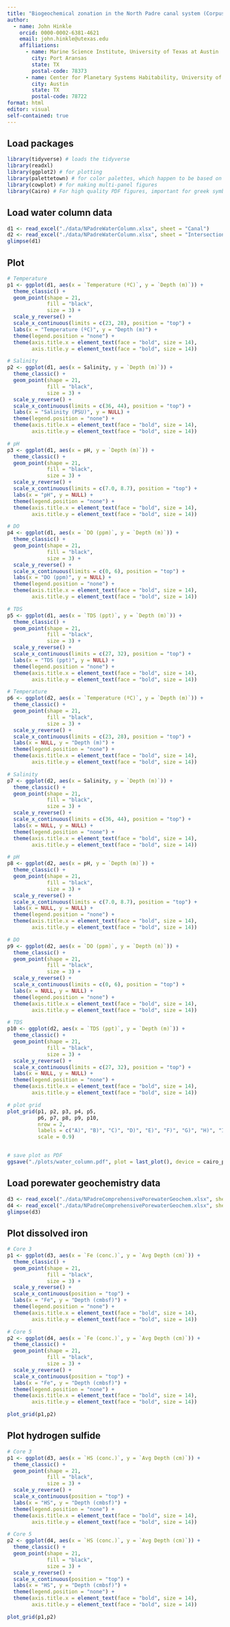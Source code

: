 ```yaml
---
title: "Biogeochemical zonation in the North Padre canal system (Corpus Christi, TX)"
author:
  - name: John Hinkle
    orcid: 0000-0002-6381-4621
    email: john.hinkle@utexas.edu
    affiliations:
      - name: Marine Science Institute, University of Texas at Austin
        city: Port Aransas
        state: TX
        postal-code: 78373
      - name: Center for Planetary Systems Habitability, University of Texas at Austin
        city: Austin
        state: TX
        postal-code: 78722
format: html
editor: visual
self-contained: true
---
```


## Load packages

```r
library(tidyverse) # loads the tidyverse
library(readxl)
library(ggplot2) # for plotting
library(palettetown) # for color palettes, which happen to be based on Pokemon
library(cowplot) # for making multi-panel figures
library(Cairo) # For high quality PDF figures, important for greek symbols
```

## Load water column data

```r
d1 <- read_excel("./data/NPadreWaterColumn.xlsx", sheet = "Canal")
d2 <- read_excel("./data/NPadreWaterColumn.xlsx", sheet = "Intersection")
glimpse(d1)
```

## Plot

```r
# Temperature
p1 <- ggplot(d1, aes(x = `Temperature (ºC)`, y = `Depth (m)`)) +
  theme_classic() +
  geom_point(shape = 21,
             fill = "black",
             size = 3) +
  scale_y_reverse() +
  scale_x_continuous(limits = c(23, 28), position = "top") +
  labs(x = "Temperature (ºC)", y = "Depth (m)") +
  theme(legend.position = "none") +
  theme(axis.title.x = element_text(face = "bold", size = 14),
        axis.title.y = element_text(face = "bold", size = 14))

# Salinity
p2 <- ggplot(d1, aes(x = Salinity, y = `Depth (m)`)) +
  theme_classic() +
  geom_point(shape = 21,
             fill = "black",
             size = 3) +
  scale_y_reverse() +
  scale_x_continuous(limits = c(36, 44), position = "top") +
  labs(x = "Salinity (PSU)", y = NULL) +
  theme(legend.position = "none") +
  theme(axis.title.x = element_text(face = "bold", size = 14),
        axis.title.y = element_text(face = "bold", size = 14))

# pH
p3 <- ggplot(d1, aes(x = pH, y = `Depth (m)`)) +
  theme_classic() +
  geom_point(shape = 21,
             fill = "black",
             size = 3) +
  scale_y_reverse() +
  scale_x_continuous(limits = c(7.0, 8.7), position = "top") +
  labs(x = "pH", y = NULL) +
  theme(legend.position = "none") +
  theme(axis.title.x = element_text(face = "bold", size = 14),
        axis.title.y = element_text(face = "bold", size = 14))

# DO
p4 <- ggplot(d1, aes(x = `DO (ppm)`, y = `Depth (m)`)) +
  theme_classic() +
  geom_point(shape = 21,
             fill = "black",
             size = 3) +
  scale_y_reverse() +
  scale_x_continuous(limits = c(0, 6), position = "top") +
  labs(x = "DO (ppm)", y = NULL) +
  theme(legend.position = "none") +
  theme(axis.title.x = element_text(face = "bold", size = 14),
        axis.title.y = element_text(face = "bold", size = 14))

# TDS
p5 <- ggplot(d1, aes(x = `TDS (ppt)`, y = `Depth (m)`)) +
  theme_classic() +
  geom_point(shape = 21,
             fill = "black",
             size = 3) +
  scale_y_reverse() +
  scale_x_continuous(limits = c(27, 32), position = "top") +
  labs(x = "TDS (ppt)", y = NULL) +
  theme(legend.position = "none") +
  theme(axis.title.x = element_text(face = "bold", size = 14),
        axis.title.y = element_text(face = "bold", size = 14))

# Temperature
p6 <- ggplot(d2, aes(x = `Temperature (ºC)`, y = `Depth (m)`)) +
  theme_classic() +
  geom_point(shape = 21,
             fill = "black",
             size = 3) +
  scale_y_reverse() +
  scale_x_continuous(limits = c(23, 28), position = "top") +
  labs(x = NULL, y = "Depth (m)") +
  theme(legend.position = "none") +
  theme(axis.title.x = element_text(face = "bold", size = 14),
        axis.title.y = element_text(face = "bold", size = 14))

# Salinity
p7 <- ggplot(d2, aes(x = Salinity, y = `Depth (m)`)) +
  theme_classic() +
  geom_point(shape = 21,
             fill = "black",
             size = 3) +
  scale_y_reverse() +
  scale_x_continuous(limits = c(36, 44), position = "top") +
  labs(x = NULL, y = NULL) +
  theme(legend.position = "none") +
  theme(axis.title.x = element_text(face = "bold", size = 14),
        axis.title.y = element_text(face = "bold", size = 14))

# pH
p8 <- ggplot(d2, aes(x = pH, y = `Depth (m)`)) +
  theme_classic() +
  geom_point(shape = 21,
             fill = "black",
             size = 3) +
  scale_y_reverse() +
  scale_x_continuous(limits = c(7.0, 8.7), position = "top") +
  labs(x = NULL, y = NULL) +
  theme(legend.position = "none") +
  theme(axis.title.x = element_text(face = "bold", size = 14),
        axis.title.y = element_text(face = "bold", size = 14))

# DO
p9 <- ggplot(d2, aes(x = `DO (ppm)`, y = `Depth (m)`)) +
  theme_classic() +
  geom_point(shape = 21,
             fill = "black",
             size = 3) +
  scale_y_reverse() +
  scale_x_continuous(limits = c(0, 6), position = "top") +
  labs(x = NULL, y = NULL) +
  theme(legend.position = "none") +
  theme(axis.title.x = element_text(face = "bold", size = 14),
        axis.title.y = element_text(face = "bold", size = 14))

# TDS
p10 <- ggplot(d2, aes(x = `TDS (ppt)`, y = `Depth (m)`)) +
  theme_classic() +
  geom_point(shape = 21,
             fill = "black",
             size = 3) +
  scale_y_reverse() +
  scale_x_continuous(limits = c(27, 32), position = "top") +
  labs(x = NULL, y = NULL) +
  theme(legend.position = "none") +
  theme(axis.title.x = element_text(face = "bold", size = 14),
        axis.title.y = element_text(face = "bold", size = 14))

# plot grid
plot_grid(p1, p2, p3, p4, p5,
          p6, p7, p8, p9, p10,
          nrow = 2, 
          labels = c("A)", "B)", "C)", "D)", "E)", "F)", "G)", "H)", "I)", "J)"),
          scale = 0.9)


# save plot as PDF
ggsave("./plots/water_column.pdf", plot = last_plot(), device = cairo_pdf, width = 10, height = 8)
```

## Load porewater geochemistry data

```r
d3 <- read_excel("./data/NPadreComprehensivePorewaterGeochem.xlsx", sheet = "Core3")
d4 <- read_excel("./data/NPadreComprehensivePorewaterGeochem.xlsx", sheet = "Core5")
glimpse(d3)
```

## Plot dissolved iron

```r

# Core 3
p1 <- ggplot(d3, aes(x = `Fe (conc.)`, y = `Avg Depth (cm)`)) +
  theme_classic() +
  geom_point(shape = 21,
             fill = "black",
             size = 3) +
  scale_y_reverse() +
  scale_x_continuous(position = "top") +
  labs(x = "Fe", y = "Depth (cmbsf)") +
  theme(legend.position = "none") +
  theme(axis.title.x = element_text(face = "bold", size = 14),
        axis.title.y = element_text(face = "bold", size = 14))

# Core 5
p2 <- ggplot(d4, aes(x = `Fe (conc.)`, y = `Avg Depth (cm)`)) +
  theme_classic() +
  geom_point(shape = 21,
             fill = "black",
             size = 3) +
  scale_y_reverse() +
  scale_x_continuous(position = "top") +
  labs(x = "Fe", y = "Depth (cmbsf)") +
  theme(legend.position = "none") +
  theme(axis.title.x = element_text(face = "bold", size = 14),
        axis.title.y = element_text(face = "bold", size = 14))

plot_grid(p1,p2)
```

## Plot hydrogen sulfide

```r

# Core 3
p1 <- ggplot(d3, aes(x = `HS (conc.)`, y = `Avg Depth (cm)`)) +
  theme_classic() +
  geom_point(shape = 21,
             fill = "black",
             size = 3) +
  scale_y_reverse() +
  scale_x_continuous(position = "top") +
  labs(x = "HS", y = "Depth (cmbsf)") +
  theme(legend.position = "none") +
  theme(axis.title.x = element_text(face = "bold", size = 14),
        axis.title.y = element_text(face = "bold", size = 14))

# Core 5
p2 <- ggplot(d4, aes(x = `HS (conc.)`, y = `Avg Depth (cm)`)) +
  theme_classic() +
  geom_point(shape = 21,
             fill = "black",
             size = 3) +
  scale_y_reverse() +
  scale_x_continuous(position = "top") +
  labs(x = "HS", y = "Depth (cmbsf)") +
  theme(legend.position = "none") +
  theme(axis.title.x = element_text(face = "bold", size = 14),
        axis.title.y = element_text(face = "bold", size = 14))

plot_grid(p1,p2)
```
